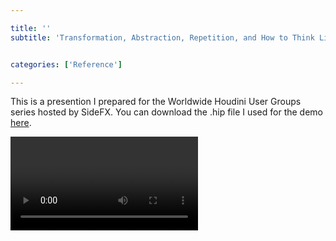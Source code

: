 ```yaml
---

title: ''
subtitle: 'Transformation, Abstraction, Repetition, and How to Think Like a Chef.'


categories: ['Reference']

---
```



<!-- 
This is a Link to the .hip file I prepared for SideFX Worldwide HUG presentation. -->
This is a presention I prepared for the Worldwide Houdini User Groups series hosted by SideFX. You can download the .hip file I used for the demo [here](https://www.dropbox.com/s/wvgv0ly9zlu1ghg/hhx_Worldwide_HUG.zip?dl=1).

<Video source="https://www.youtube.com/embed/ZlY7Uo0RWzw?rel=0" ratio='56.25' />



